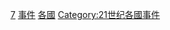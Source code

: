 {{Cat topic in year|topic=各國事件|year=2017}}
[[Category:2010年代各國事件|7]]
[[Category:2017年各國|事件]]
[[Category:2017年事件|各國]]
[[Category:21世纪各國事件|Category:21世纪各國事件]]